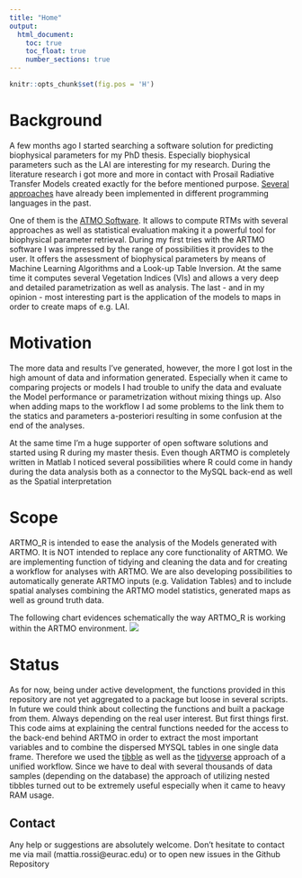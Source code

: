 ```yaml
---
title: "Home"
output:
  html_document:
    toc: true
    toc_float: true
    number_sections: true
---
```


```r
knitr::opts_chunk$set(fig.pos = 'H')
```

# Background  

A few months ago I started searching a software solution for predicting biophysical parameters for my PhD thesis. Especially biophysical parameters such as the LAI are interesting for my research. During the literature research i got more and more in contact with Prosail Radiative Transfer Models created exactly for the before mentioned purpose. [Several approaches](http://teledetection.ipgp.jussieu.fr/prosail/) have already been implemented in different programming languages in the past.

One of them is the [ATMO Software](http://ipl.uv.es/artmo/). It allows to compute RTMs with several approaches as well as statistical evaluation making it a powerful tool for biophysical parameter retrieval. During my first tries with the ARTMO software I was impressed by the range of possibilities it provides to the user. It offers the assessment of biophysical parameters by means of Machine Learning Algorithms and a Look-up Table Inversion. At the same time it computes several Vegetation Indices (VIs) and allows a very deep and detailed parametrization as well as analysis. The last - and in my opinion - most interesting part is the application of the models to maps in order to create maps of e.g. LAI.

# Motivation

The more data and results I've generated, however, the more I got lost in the high amount of data and information generated. Especially when it came to comparing projects or models I had trouble to unify the data and evaluate the Model performance or parametrization without mixing things up. Also when adding maps to the workflow I ad some problems to the link them to the statics and parameters a-posteriori resulting in some confusion at the end of the analyses.

At the same time I'm a huge supporter of open software solutions and started using R during my master thesis. Even though ARTMO is completely written in Matlab I noticed several possibilities where R could come in handy during the data analysis both as a connector to the MySQL back-end as well as the Spatial interpretation

# Scope

ARTMO_R is intended to ease the analysis of the Models generated with ARTMO. It is NOT intended to replace any core functionality of ARTMO. We are implementing function of tidying and cleaning the data and for creating a workflow for analyses with ARTMO. We are also developing possibilities to automatically generate ARTMO inputs (e.g. Validation Tables) and to include spatial analyses combining the ARTMO model statistics, generated maps as well as ground truth data.

The following chart evidences schematically the way ARTMO_R is working within the ARTMO environment.
![](./data/ARTMO2.png)

# Status

As for now, being under active development, the functions provided in this repository are not yet aggregated to a package but loose in several scripts. In future we could think about collecting the functions and built a package from them. Always depending on the real user interest. But first things first.  
This code aims at explaining the central functions needed for the access to the back-end behind ARTMO in order to extract the most important variables and to combine the dispersed MYSQL tables in one single data frame. Therefore we used the [tibble](https://cran.r-project.org/web/packages/tibble/vignettes/tibble.html) as well as the [tidyverse](https://www.tidyverse.org/) approach of a unified workflow. Since we have to deal with several thousands of data samples (depending on the database) the approach of utilizing nested tibbles turned out to be extremely useful especially when it came to heavy RAM usage.

## Contact

Any help or suggestions are absolutely welcome. Don't hesitate to contact me via mail (mattia.rossi@eurac.edu) or to open new issues in the Github Repository